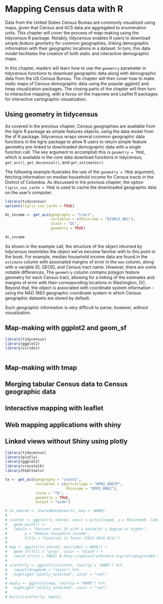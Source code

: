 # Mapping Census data with R

Data from the United States Census Bureau are commonly visualized using maps, given that Census and ACS data are aggregated to enumeration units.  This chapter will cover the process of map-making using the tidycensus R package.  Notably, tidycensus enables R users to download _simple feature geometry_ for common geographies, linking demographic information with their geographic locations in a dataset.  In turn, this data model facilitates the creation of both static and interactive demographic maps. 

In this chapter, readers will learn how to use the `geometry` parameter in tidycensus functions to download geographic data along with demographic data from the US Census Bureau.  The chapter will then cover how to make static maps of Census demographic data using the popular ggplot2 and tmap visualization packages.  The closing parts of the chapter will then turn to interactive mapping, with a focus on the mapview and Leaflet R packages for interactive cartographic visualization.  

## Using geometry in tidycensus

As covered in the previous chapter, Census geographies are available from the tigris R package as simple features objects, using the data model from the sf R package.  tidycensus wraps several common geographic data functions in the tigris package to allow R users to return simple feature geometry pre-linked to downloaded demographic data with a single function call.  The key argument to accomplish this is `geometry = TRUE`, which is available in the core data download functions in tidycensus, `get_acs()`, `get_decennial()`, and `get_estimates()`.  

The following example illustrates the use of the `geometry = TRUE` argument, fetching information on median household income for Census tracts in the District of Columbia.  As discussed in the previous chapter, the option `tigris_use_cache = TRUE` is used to cache the downloaded geographic data on the user's computer.  

```r
library(tidycensus)
options(tigris_use_cache = TRUE)

dc_income <- get_acs(geography = "tract", 
                     variables = c(hhincome = "B19013_001"), 
                     state = "DC", 
                     geometry = TRUE)

dc_income

```

As shown in the example call, the structure of the object returned by tidycensus resembles the object we've become familiar with to this point in the book.  For example, median household income data are found in the `estimate` column with associated margins of error in the `moe` column, along with a variable ID, GEOID, and Census tract name.  However, there are some notable differences.  The `geometry` column contains polygon feature geometry for each Census tract, allowing for a linking of the estimates and margins of error with their corresponding locations in Washington, DC.  Beyond that, the object is associated with coordinate system information - using the NAD 1983 geographic coordinate system in which Census geographic datasets are stored by default.  

Such geographic information is very difficult to parse, however, without visualization.  


## Map-making with ggplot2 and geom_sf

```r
library(tidycensus)
library(ggplot2)
library(viridis)



```


## Map-making with tmap

## Merging tabular Census data to Census geographic data

## Interactive mapping with leaflet

## Web mapping applications with shiny

## Linked views without Shiny using plotly

```r
library(tidycensus)
library(plotly)
library(ggplot2)
library(crosstalk)
library(htmltools)

tx <- get_acs(geography = "county", 
              variables = c(pctcollege = "DP02_0067P", 
                            hhincome = "DP03_0062"), 
              state = "TX", 
              geometry = TRUE, 
              output = "wide")


```


```r

# tx_shared <- SharedData$new(tx, key = ~NAME)
# 
# scatter <- ggplot(tx_shared, aes(x = pctcollegeE, y = hhincomeE, label = NAME)) + 
#   geom_point() + 
#   labs(x = "Percent over 25 with a bachelor's degree or higher", 
#        y = "Median household income", 
#        title = "Counties in Texas (2012-2016 ACS)")
# 
# map <- ggplot(tx_shared, aes(label = NAME)) + 
#   geom_sf(fill = "grey", color = "black") + 
#   coord_sf(crs = 3083) # http://spatialreference.org/ref/epsg/nad83-texas-centric-albers-equal-area/
# 
# scatterly <- ggplotly(scatter, tooltip = "NAME") %>%
#   layout(dragmode = "lasso") %>%
#   highlight("plotly_selected", color = "red")
# 
# maply <- ggplotly(map, tooltip = "NAME") %>%
#   highlight("plotly_selected", color = "red")
# 
# bscols(scatterly, maply)

```

